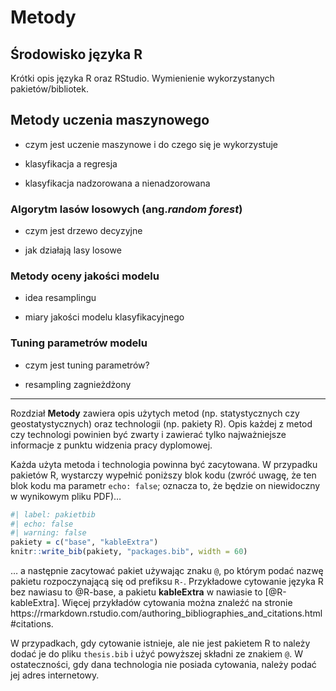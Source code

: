 # Metody {#sec-metody}

## Środowisko języka R {#sec-r}

Krótki opis języka R oraz RStudio. Wymienienie wykorzystanych pakietów/bibliotek.

## Metody uczenia maszynowego {#sec-ml}

-   czym jest uczenie maszynowe i do czego się je wykorzystuje

-   klasyfikacja a regresja

-   klasyfikacja nadzorowana a nienadzorowana

### Algorytm lasów losowych (ang.*random forest*) {#sec-rf}

-   czym jest drzewo decyzyjne

-   jak działają lasy losowe

### Metody oceny jakości modelu {#sec-resampling}

-   idea resamplingu

-   miary jakości modelu klasyfikacyjnego

### Tuning parametrów modelu {#sec-tuning}

-   czym jest tuning parametrów?

-   resampling zagnieżdżony

------------------------------------------------------------------------

Rozdział **Metody** zawiera opis użytych metod (np. statystycznych czy geostatystycznych) oraz technologii (np. pakiety R). Opis każdej z metod czy technologi powinien być zwarty i zawierać tylko najważniejsze informacje z punktu widzenia pracy dyplomowej.

Każda użyta metoda i technologia powinna być zacytowana. W przypadku pakietów R, wystarczy wypełnić poniższy blok kodu (zwróć uwagę, że ten blok kodu ma parametr `echo: false`; oznacza to, że będzie on niewidoczny w wynikowym pliku PDF)...

```r
#| label: pakietbib
#| echo: false
#| warning: false
pakiety = c("base", "kableExtra")
knitr::write_bib(pakiety, "packages.bib", width = 60)
```

... a następnie zacytować pakiet używając znaku `@`, po którym podać nazwę pakietu rozpoczynającą się od prefiksu `R-`. Przykładowe cytowanie języka R bez nawiasu to @R-base, a pakietu **kableExtra** w nawiasie to [@R-kableExtra]. Więcej przykładów cytowania można znaleźć na stronie https://rmarkdown.rstudio.com/authoring_bibliographies_and_citations.html#citations.

W przypadkach, gdy cytowanie istnieje, ale nie jest pakietem R to należy dodać je do pliku `thesis.bib` i użyć powyższej składni ze znakiem `@`. W ostateczności, gdy dana technologia nie posiada cytowania, należy podać jej adres internetowy.
